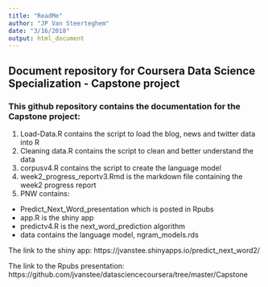 ```yaml
---
title: "ReadMe"
author: "JP Van Steerteghem"
date: "3/16/2018"
output: html_document
---
```



## Document repository for Coursera Data Science Specialization - Capstone project

### This github repository contains the documentation for the Capstone project:

1. Load-Data.R contains the script to load the blog, news and twitter data into R
2. Cleaning data.R contains the script to clean and better understand the data
3. corpusv4.R contains the script to create the language model
4. week2_progress_reportv3.Rmd is the markdown file containing the week2 progress report
5. PNW contains:
- Predict_Next_Word_presentation which is posted in Rpubs
- app.R is the shiny app
- predictv4.R is the next_word_prediction algorithm
- data contains the language model, ngram_models.rds

The link to the shiny app: https://jvanstee.shinyapps.io/predict_next_word2/

The link to the Rpubs presentation: https://github.com/jvanstee/datasciencecoursera/tree/master/Capstone

